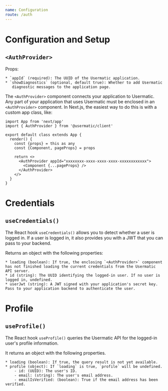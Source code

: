 ```yaml
---
name: Configuration
route: /auth
---
```


# Configuration and Setup

## `<AuthProvider>`

Props:

    * `appId` (required): The UUID of the Usermatic application.
    * `showDiagnostics` (optional, default true): Whether to add Usermatic
       diagnostic messages to the application page.

The `<AuthProvider>` component connects your application to Usermatic.
Any part of your application that uses Usermatic must be enclosed in an `<AuthProvider>` component.
In Next.js, the easiest way to do this is with a custom app class, like:

```tsx
import App from 'next/app'
import { AuthProvider } from '@usermatic/client'

export default class extends App {
  render() {
    const {props} = this as any
    const {Component, pageProps} = props

    return <>
      <AuthProvider appId="xxxxxxxx-xxxx-xxxx-xxxx-xxxxxxxxxxxx">
        <Component {...pageProps} />
      </AuthProvider>
    </>
  }
}
```

# Credentials

## `useCredentials()`

The React hook `useCredentials()` allows you to detect whether a user is logged in.
If a user is logged in, it also provides you with a JWT that you can pass to your backend.

Returns an object with the following properties:

    * loading (boolean): If true, the enclosing `<AuthProvider>` component has not finished loading the current credentials from the Usermatic API server.
    * id (string): The UUID identifying the logged-in user. If no user is logged in, undefined.
    * userJwt (string): A JWT signed with your application's secret key. Pass to your application backend to authenticate the user.

# Profile

## `useProfile()`

The React hook `useProfile()` queries the Usermatic API for the logged-in user's profile information.

It returns an object with the following properties.

    * loading (boolean): If true, the query result is not yet available.
    * profile (object): If `loading` is true, `profile` will be undefined.
        - id: (UUID): The user's ID.
        - email: (string): The user's email address.
        - emailIsVerified: (boolean): True if the email address has been verified.

